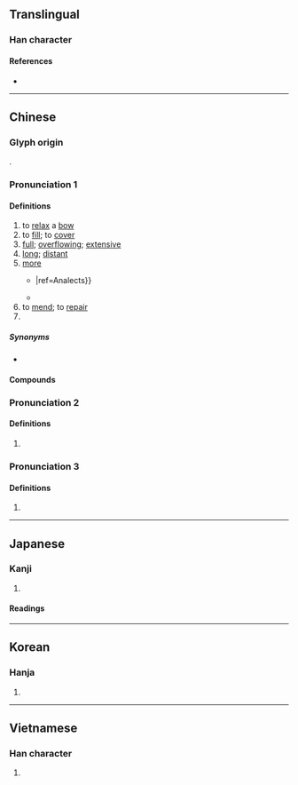 {{also|弥}}
{{character info}}
==Translingual==

===Han character===
{{Han char|rn=57|rad=弓|as=14|sn=17|four=11227|canj=NMFB|ids=⿰弓爾}}

====References====
* {{Han ref|kx=0361.110|dkj=09877|dj=0679.090|hdz=21004.030|uh=5F4C|ud=24396|bh=C0B1|bd=49329}}

----

==Chinese==
{{zh-forms|s=弥}}

===Glyph origin===
{{Han etym}}
{{Han compound|弓|爾|ls=psc|c1=s|c2=p}}.

===Pronunciation 1===
{{zh-pron
|m=mí
|c=mei4,nei4
|c_note=nei4 - more common variant
|h=pfs=mì;gd=ni3
|md=mì
|mn=ml:bî/qz,twv,xm,zz:mî/tw:mí/twv:nî
|mn_note=mí - vernacular
|mn-t=ni2/mi5
|mn-t_note=mi5 - used in {{zh-l|*彌勒}}
|w=3mi
|mc=y
|oc=1,y
|cat=v,a,adv,pn
}}

====Definitions====
{{zh-hanzi}}

# to [[relax]] a [[bow]]
# to [[fill]]; to [[cover]]
# [[full]]; [[overflowing]]; [[extensive]]
# [[long]]; [[distant]]
# [[more]]
#* {{zh-x|顏 ^淵 喟然 歎 曰：「仰 之 彌 高，鑽{zuān} 之 彌 堅。」|Yan Yuan, in admiration of the Master's doctrines, sighed and said, “I looked up to them, and they seemed to become '''more''' high; I tried to penetrate them, and they seemed to become '''more''' firm; {{...}}|ref=Analects}}
#* {{zh-x|然則 諸侯 之 地 有 限，暴 ^秦 之 慾 無 厭，奉 之 彌 繁，侵 之 愈 急。|The lands of the six states were limited, while the desire of Qin was insatiable. The '''more'''  frequent the six states offered Qin land, the hastier Qin invaded them.|CL|ref={{w2|zh|蘇洵}} ({{w|Su Xun}}), {{lang|zh|《六國論》}}, 11<sup>th</sup> century [[CE]]}}
# to [[mend]]; to [[repair]]
# {{surname|zh}}

=====Synonyms=====
* {{sense|more}}
{{zh-syn-saurus|更加}}

====Compounds====
{{zh-der|彌補|彌時|彌天大罪|彌撒經書|彌漫|彌月|愛彌兒|彌迦書|彌滿|彌勒|彌綸|彌事|彌足珍貴|彌賽亞|彌習彌佳|彌羅|彌望|彌月酒|彌敬|彌撒曲|彌年|彌封|彌天大謊|彌天亙地|彌留|彌天案|封彌|彌縫|仰之彌高|彌天|彌生文化|彌撒|欲蓋彌彰|沙彌|日久彌新|望彌撒|曠日彌久|歷久彌新|須彌座|須彌山|老而彌堅|阿彌陀佛|阿彌陀經|彌市|彌迦|彌陀}}

===Pronunciation 2===
{{zh-pron
|m=mǐ
|oc=2,n
|cat=v
}}

====Definitions====
{{zh-hanzi}}

# {{zh-alt-form|弭|to [[stop]]; to [[put down]]}}

===Pronunciation 3===
{{zh-pron
|m=ní
|cat=a
}}

====Definitions====
{{zh-hanzi}}

# {{zh-alt-form|婗}}

----

==Japanese==

===Kanji===
{{ja-kanji|grade=|rs=弓14|shin=弥}}

# {{rfdef|ja|sort=弓14}}

====Readings====
{{ja-readings
|goon=み
|kanon=び
|kun=ひさ-し.い, わた-る, あまね-し, いよいよ-
}}

----

==Korean==

===Hanja===
{{ko-hanja|hangeul=미|eumhun=|rv=mi|mr=mi|y=mi}}

# {{rfdef|ko|sort=弓14}}

----

==Vietnamese==

===Han character===
{{vi-readings|reading=di|rs=弓14}}

# {{rfdef|vi|sort=弓14}}